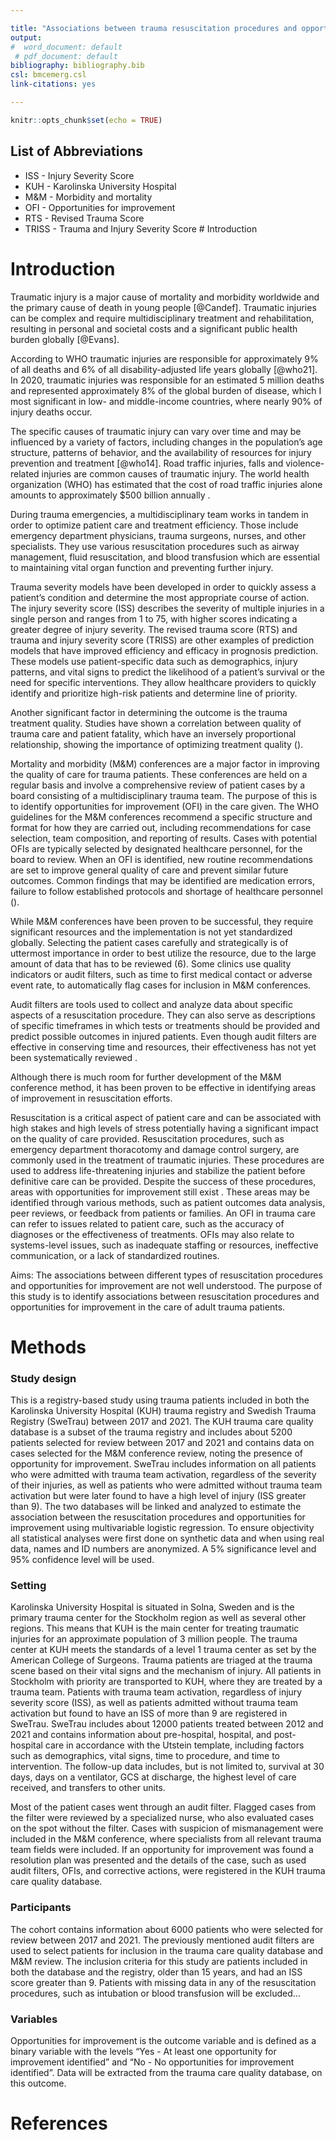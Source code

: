 ```yaml
---

title: "Associations between trauma resuscitation procedures and opportunities for improvement in adult patients with severe trauma"
output:
#  word_document: default
 # pdf_document: default
bibliography: bibliography.bib
csl: bmcemerg.csl
link-citations: yes

---
```


```r
knitr::opts_chunk$set(echo = TRUE)
```

## List of Abbreviations
* ISS - Injury Severity Score
* KUH - Karolinska University Hospital
* M&M - Morbidity and mortality
* OFI - Opportunities for improvement
* RTS - Revised Trauma Score
* TRISS - Trauma and Injury Severity Score
# Introduction

# Introduction
Traumatic injury is a major cause of mortality and morbidity worldwide and the primary cause of death in young people [@Candef]. Traumatic injuries can be complex and require multidisciplinary treatment and rehabilitation, resulting in personal and societal costs and a significant public health burden globally [@Evans]. 

According to WHO traumatic injuries are responsible for approximately 9% of all deaths and 6% of all disability-adjusted life years globally [@who21]. In 2020, traumatic injuries was responsible for an estimated 5 million deaths and represented approximately 8% of the global burden of disease, which I most significant in low- and middle-income countries, where nearly 90% of injury deaths occur. 

The specific causes of traumatic injury can vary over time and may be influenced by a variety of factors, including changes in the population's age structure, patterns of behavior, and the availability of resources for injury prevention and treatment [@who14].
Road traffic injuries, falls and violence-related injuries are common causes of traumatic injury. The world health organization (WHO) has estimated that the cost of road traffic injuries alone amounts to approximately $500 billion annually [](5). 

During trauma emergencies, a multidisciplinary team works in tandem in order to optimize patient care and treatment efficiency. Those include emergency department physicians, trauma surgeons, nurses, and other specialists. They use various resuscitation procedures such as airway management, fluid resuscitation, and blood transfusion which are essential to maintaining vital organ function and preventing further injury. 

Trauma severity models  have been developed in order to quickly assess a patient's condition and determine the most appropriate course of action. 
The injury severity score (ISS) describes the severity of multiple injuries in a single person and ranges from 1 to 75, with higher scores indicating a greater degree of injury severity. The revised trauma score (RTS) and trauma and injury severity score (TRISS) are other examples of prediction models that have improved efficiency and efficacy in prognosis prediction. These models use patient-specific data such as demographics, injury patterns, and vital signs to predict the likelihood of a patient's survival or the need for specific interventions. They allow healthcare providers to quickly identify and prioritize high-risk patients and determine line of priority.

Another significant factor in determining the outcome is the trauma treatment quality. Studies have shown a correlation between quality of trauma care and patient fatality, which have an inversely proportional relationship, showing the importance of optimizing treatment quality ().

Mortality and morbidity (M&M) conferences are a major factor in improving the quality of care for trauma patients. These conferences are held on a regular basis and involve a comprehensive review of patient cases by a board consisting of a multidisciplinary trauma team. The purpose of this is to identify opportunities for improvement (OFI) in the care given. 
The WHO guidelines for the M&M conferences recommend a specific structure and format for how they are carried out, including recommendations for case selection, team composition, and reporting of results.
Cases with potential OFIs are typically selected by designated healthcare personnel, for the board to review. When an OFI is identified, new routine recommendations are set to improve general quality of care and prevent similar future outcomes. Common findings that may be identified are medication errors, failure to follow established protocols and shortage of healthcare personnel ().

While M&M conferences have been proven to be successful, they require significant resources and the implementation is not yet standardized globally. 
Selecting the patient cases carefully and strategically is of uttermost importance in order to best utilize the resource, due to the large amount of data that has to be reviewed [](5)(6). Some clinics use quality indicators or audit filters, such as time to first medical contact or adverse event rate, to automatically flag cases for inclusion in M&M conferences. 

Audit filters are tools used to collect and analyze data about specific aspects of a resuscitation procedure. They can also serve as descriptions of specific timeframes in which tests or treatments should be provided and predict possible outcomes in injured patients. Even though audit filters are effective in conserving time and resources, their effectiveness has not yet been systematically reviewed [](2,7). 

Although there is much room for further development of the M&M conference method, it has been proven to be effective in identifying areas of improvement in resuscitation efforts.


Resuscitation is a critical aspect of patient care and can be associated with high stakes and high levels of stress potentially having a significant impact on the quality of care provided.
Resuscitation procedures, such as emergency department thoracotomy and damage control surgery, are commonly used in the treatment of traumatic injuries. These procedures are used to address life-threatening injuries and stabilize the patient before definitive care can be provided. Despite the success of these procedures, areas with opportunities for improvement still exist [](8,9).
These areas may be identified through various methods, such as patient outcomes data analysis, peer reviews, or feedback from patients or families. 
An OFI in trauma care can refer to issues related to patient care, such as the accuracy of diagnoses or the effectiveness of treatments. OFIs may also relate to systems-level issues, such as inadequate staffing or resources, ineffective communication, or a lack of standardized routines. 

Aims:
The associations between different types of resuscitation procedures and opportunities for improvement are not well understood. The purpose of this study is to identify associations between resuscitation procedures and opportunities for improvement in the care of adult trauma patients.

# Methods
### Study design
This is a registry-based study using trauma patients included in both the Karolinska University Hospital (KUH) trauma registry and Swedish Trauma Registry (SweTrau) between 2017 and 2021. 
The KUH trauma care quality database is a subset of the trauma registry and includes about 5200 patients selected for review between 2017 and 2021 and contains data on cases selected for the M&M conference review, noting the presence of opportunity for improvement. 
SweTrau includes information on all patients who were admitted with trauma team activation, regardless of the severity of their injuries, as well as patients who were admitted without trauma team activation but were later found to have a high level of injury (ISS greater than 9). 
The two databases will be linked and analyzed to estimate the association between the resuscitation procedures and opportunities for improvement using multivariable logistic regression. To ensure objectivity all statistical analyses were first done on synthetic data and when using real data, names and ID numbers are anonymized.  A 5% significance level and 95% confidence level will be used.

### Setting
Karolinska University Hospital is situated in Solna, Sweden and is the primary trauma center for the Stockholm region as well as several other regions. This means that KUH is the main center for treating traumatic injuries for an approximate population of 3 million people. The trauma center at KUH meets the standards of a level 1 trauma center as set by the American College of Surgeons.
Trauma patients are triaged at the trauma scene based on their vital signs and the mechanism of injury. All patients in Stockholm with priority are transported to KUH, where they are treated by a trauma team. Patients with trauma team activation, regardless of injury severity score (ISS), as well as patients admitted without trauma team activation but found to have an ISS of more than 9 are registered in SweTrau. 
SweTrau includes about 12000 patients treated between 2012 and 2021 and contains information about pre-hospital, hospital, and post-hospital care in accordance with the Utstein template, including factors such as demographics, vital signs, time to procedure, and time to intervention. The follow-up data includes, but is not limited to, survival at 30 days, days on a ventilator, GCS at discharge, the highest level of care received, and transfers to other units.

Most of the patient cases went through an audit filter. Flagged cases from the filter were reviewed by a specialized nurse, who also evaluated cases on the spot without the filter. Cases with suspicion of mismanagement were included in the M&M conference, where specialists from all relevant trauma team fields were included. If an opportunity for improvement was found a resolution plan was presented and the details of the case, such as used audit filters, OFIs, and corrective actions, were registered in the KUH trauma care quality database.

### Participants
The cohort contains information about 6000 patients who were selected for review between 2017 and 2021. The previously mentioned audit filters are used to select patients for inclusion in the trauma care quality database and M&M review. The inclusion criteria for this study are patients included in both the database and the registry, older than 15 years, and had an ISS score greater than 9. 
Patients with missing data in any of the resuscitation procedures, such as intubation or blood transfusion will be excluded…

### Variables
Opportunities for improvement is the outcome variable and is defined as a binary variable with the levels "Yes - At least one opportunity for improvement identified" and "No - No opportunities for improvement identified". Data will be extracted from the trauma care quality database, on this outcome.


# References
